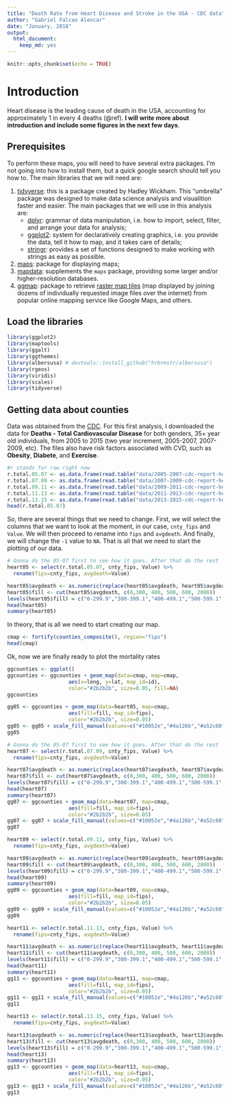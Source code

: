 ```yaml
---
title: "Death Rate from Heart Disease and Stroke in the USA - CDC data"
author: "Gabriel Falcao Alencar"
date: "January, 2018"
output: 
  html_document: 
    keep_md: yes
---
```


```r
knitr::opts_chunk$set(echo = TRUE)
```

# Introduction

Heart disease is the leading cause of death in the USA, accounting for approximately 1 in every 4 deaths (@ref). **I will write more about introduction and include some figures in the next few days**.

## Prerequisites

To perform these maps, you will need to have several extra packages. I'm not going into how to install them, but a quick google search should tell you how to. The main libraries that we will need are:

1. [tidyverse](https://www.tidyverse.org/): this is a package created by Hadley Wickham. This "umbrella" package was designed to make data science analysis and visualition faster and easier. The main packages that we will use in this analysis are:
    + [dplyr](http://dplyr.tidyverse.org/): grammar of data manipulation, i.e. how to import, select, filter, and arrange your data for analysis;
    + [ggplot2](http://ggplot2.tidyverse.org/): system for declaratively creating graphics, i.e. you provide the data, tell it how to map, and it takes care of details;
    + [stringr](http://stringr.tidyverse.org/): provides a set of functions designed to make working with strings as easy as possible.
2. [maps](https://cran.r-project.org/web/packages/maps/README.html): package for displaying maps;
3. [mapdata](https://www.rdocumentation.org/packages/mapdata/versions/2.2-6): supplements the `maps` package, providing some larger and/or higher-resolution databases.
4. [ggmap](https://github.com/dkahle/ggmap): package to retrieve [raster map tiles](https://en.wikipedia.org/wiki/Tiled_web_map) (map displayed by joining dozens of individually requested image files over the internet) from popular online mapping service like Google Maps, and others.

## Load the libraries
```r
library(ggplot2)
library(maptools)
library(ggalt)
library(ggthemes)
library(albersusa) # devtools::install_github("hrbrmstr/albersusa")
library(rgeos)
library(viridis)
library(scales)
library(tidyverse)
```

## Getting data about counties

Data was obtained from the [CDC](https://www.cdc.gov/). For this first analysis, I downloaded the data for **Deaths - Total Cardiovascular Disease** for both genders, 35+ year old individuals, from 2005 to 2015 (two year increment, 2005-2007, 2007-2009, etc). The files also have risk factors associated with CVD, such as **Obesity**, **Diabete**, and **Exercise**.

```r
#r stands for raw right now
r.total.05.07 <- as.data.frame(read.table("data/2005-2007-cdc-report-heart-disease-and-risk-factors.txt", header=TRUE, sep=",", colClasses = 'character'))
r.total.07.09 <- as.data.frame(read.table("data/2007-2009-cdc-report-heart-disease-and-risk-factors.txt", header=TRUE, sep=",", colClasses = 'character'))
r.total.09.11 <- as.data.frame(read.table("data/2009-2011-cdc-report-heart-disease-and-risk-factors.txt", header=TRUE, sep=",", colClasses = 'character'))
r.total.11.13 <- as.data.frame(read.table("data/2011-2013-cdc-report-heart-disease-and-risk-factors.txt", header=TRUE, sep=",", colClasses = 'character'))
r.total.13.15 <- as.data.frame(read.table("data/2013-2015-cdc-report-heart-disease-and-risk-factors.txt", header=TRUE, sep=",", colClasses = 'character'))
head(r.total.05.07)
```

So, there are several things that we need to change. First, we will select the columns that we want to look at the moment, in our case, `cnty_fips` and `Value`. We will then proceed to rename into `fips` and `avgdeath`. And finally, we will change the `-1` value to `NA`. That is all that we need to start the plotting of our data.

```r
# Gonna do the 05-07 first to see how it goes. After that do the rest
heart05 <- select(r.total.05.07, cnty_fips, Value) %>%
  rename(fips=cnty_fips, avgdeath=Value)

heart05$avgdeath <- as.numeric(replace(heart05$avgdeath, heart05$avgdeath<0, NA))
heart05$fill <- cut(heart05$avgdeath, c(0,300, 400, 500, 600, 2000))
levels(heart05$fill) = c("0-299.9","300-399.1","400-499.1","500-599.1",">600")
head(heart05)
summary(heart05)
```

In theory, that is all we need to start creating our map.

```r
cmap <- fortify(counties_composite(), region="fips")
head(cmap)
```

Ok, now we are finally ready to plot the mortality rates

```r
ggcounties <- ggplot()
ggcounties <- ggcounties + geom_map(data=cmap, map=cmap,
                    aes(x=long, y=lat, map_id=id),
                    color="#2b2b2b", size=0.05, fill=NA)
ggcounties
```


```r
gg05 <- ggcounties + geom_map(data=heart05, map=cmap,
                    aes(fill=fill, map_id=fips),
                    color="#2b2b2b", size=0.05)
gg05 <- gg05 + scale_fill_manual(values=c("#10052e","#4a126b","#a52c60","#ed6925","#f7d03c"))
gg05
```

```r
# Gonna do the 05-07 first to see how it goes. After that do the rest
heart07 <- select(r.total.07.09, cnty_fips, Value) %>%
  rename(fips=cnty_fips, avgdeath=Value)

heart07$avgdeath <- as.numeric(replace(heart07$avgdeath, heart07$avgdeath<0, NA))
heart07$fill <- cut(heart07$avgdeath, c(0,300, 400, 500, 600, 2000))
levels(heart07$fill) = c("0-299.9","300-399.1","400-499.1","500-599.1",">600")
head(heart07)
summary(heart07)
gg07 <- ggcounties + geom_map(data=heart07, map=cmap,
                    aes(fill=fill, map_id=fips),
                    color="#2b2b2b", size=0.05)
gg07 <- gg07 + scale_fill_manual(values=c("#10052e","#4a126b","#a52c60","#ed6925","#f7d03c"))
gg07
```
```r
heart09 <- select(r.total.09.11, cnty_fips, Value) %>%
  rename(fips=cnty_fips, avgdeath=Value)

heart09$avgdeath <- as.numeric(replace(heart09$avgdeath, heart09$avgdeath<0, NA))
heart09$fill <- cut(heart09$avgdeath, c(0,300, 400, 500, 600, 2000))
levels(heart09$fill) = c("0-299.9","300-399.1","400-499.1","500-599.1",">600")
head(heart09)
summary(heart09)
gg09 <- ggcounties + geom_map(data=heart09, map=cmap,
                    aes(fill=fill, map_id=fips),
                    color="#2b2b2b", size=0.05)
gg09 <- gg09 + scale_fill_manual(values=c("#10052e","#4a126b","#a52c60","#ed6925","#f7d03c"))
gg09
```

```r
heart11 <- select(r.total.11.13, cnty_fips, Value) %>%
  rename(fips=cnty_fips, avgdeath=Value)

heart11$avgdeath <- as.numeric(replace(heart11$avgdeath, heart11$avgdeath<0, NA))
heart11$fill <- cut(heart11$avgdeath, c(0,300, 400, 500, 600, 2000))
levels(heart11$fill) = c("0-299.9","300-399.1","400-499.1","500-599.1",">600")
head(heart11)
summary(heart11)
gg11 <- ggcounties + geom_map(data=heart11, map=cmap,
                    aes(fill=fill, map_id=fips),
                    color="#2b2b2b", size=0.05)
gg11 <- gg11 + scale_fill_manual(values=c("#10052e","#4a126b","#a52c60","#ed6925","#f7d03c"))
gg11
```

```r
heart13 <- select(r.total.13.15, cnty_fips, Value) %>%
  rename(fips=cnty_fips, avgdeath=Value)

heart13$avgdeath <- as.numeric(replace(heart13$avgdeath, heart13$avgdeath<0, NA))
heart13$fill <- cut(heart13$avgdeath, c(0,300, 400, 500, 600, 2000))
levels(heart13$fill) = c("0-299.9","300-399.1","400-499.1","500-599.1",">600")
head(heart13)
summary(heart13)
gg13 <- ggcounties + geom_map(data=heart13, map=cmap,
                    aes(fill=fill, map_id=fips),
                    color="#2b2b2b", size=0.05)
gg13 <- gg13 + scale_fill_manual(values=c("#10052e","#4a126b","#a52c60","#ed6925","#f7d03c"))
gg13
```